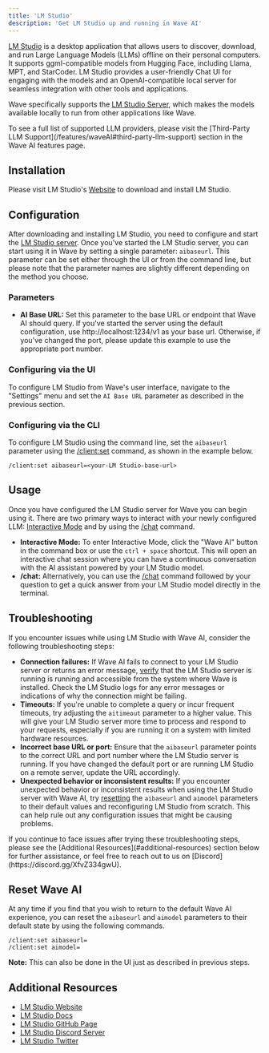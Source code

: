 ```yaml
---
title: 'LM Studio'
description: 'Get LM Studio up and running in Wave AI'
---
```


[LM Studio](https://lmstudio.ai/) is a desktop application that allows users to discover, download, and run Large Language Models (LLMs) offline on their personal computers. It supports ggml-compatible models from Hugging Face, including Llama, MPT, and StarCoder. LM Studio provides a user-friendly Chat UI for engaging with the models and an OpenAI-compatible local server for seamless integration with other tools and applications.

Wave specifically supports the [LM Studio Server](https://lmstudio.ai/docs/local-server), which makes the models available locally to run from other applications like Wave.

<Tip>
To see a full list of supported LLM providers, please visit the [Third-Party LLM Support](/features/waveAI#third-party-llm-support) section in the Wave AI features page.
</Tip>

## Installation
Please visit LM Studio's [Website](https://lmstudio.ai/) to download and install LM Studio.

## Configuration
After downloading and installing LM Studio, you need to configure and start the [LM Studio server](https://lmstudio.ai/docs/local-server#using-the-local-server). Once you've started the LM Studio server, you can start using it in Wave by setting a single parameter: `aibaseurl`. This parameter can be set either through the UI or from the command line, but please note that the parameter names are slightly different depending on the method you choose.

### **Parameters**

- **AI Base URL:** Set this parameter to the base URL or endpoint that Wave AI should query. If you've started the server using the default configuration, use http://localhost:1234/v1 as your base url. Otherwise, if you've changed the port, please update this example to use the appropriate port number.

### Configuring via the UI
To configure LM Studio from Wave's user interface, navigate to the "Settings" menu and set the `AI Base URL` parameter as described in the previous section.

### Configuring via the CLI
To configure LM Studio using the command line, set the `aibaseurl` parameter using the [/client:set](/reference/slashcommands#client-set) command, as shown in the example below.

```
/client:set aibaseurl=<your-LM Studio-base-url>
```

## Usage
Once you have configured the LM Studio server for Wave you can begin using it. There are two primary ways to interact with your newly configured LLM: [Interactive Mode](/features/waveAI#interactive) and by using the [/chat](/features/waveAI#chat-command) command.

- **Interactive Mode:** To enter Interactive Mode, click the "Wave AI" button in the command box or use the `ctrl + space` shortcut. This will open an interactive chat session where you can have a continuous conversation with the AI assistant powered by your LM Studio model.
- **/chat:** Alternatively, you can use the [/chat](/features/waveAI#chat-command) command followed by your question to get a quick answer from your LM Studio model directly in the terminal.

## Troubleshooting
If you encounter issues while using LM Studio with Wave AI, consider the following troubleshooting steps:

- **Connection failures:** If Wave AI fails to connect to your LM Studio server or returns an error message, [verify](https://lmstudio.ai/docs/local-server#make-an-inferencing-request-using-openais-chat-completions-format) that the LM Studio server is running is running and accessible from the system where Wave is installed. Check the LM Studio logs for any error messages or indications of why the connection might be failing.
- **Timeouts:** If you're unable to complete a query or incur frequent timeouts, try adjusting the `aitimeout` parameter to a higher value. This will give your LM Studio server more time to process and respond to your requests, especially if you are running it on a system with limited hardware resources.
- **Incorrect base URL or port:** Ensure that the `aibaseurl` parameter points to the correct URL and port number where the LM Studio server is running. If you have changed the default port or are running LM Studio on a remote server, update the URL accordingly.
- **Unexpected behavior or inconsistent results:** If you encounter unexpected behavior or inconsistent results when using the LM Studio server with Wave AI, try [resetting](#reset-wave-ai) the `aibaseurl` and `aimodel` parameters to their default values and reconfiguring LM Studio from scratch. This can help rule out any configuration issues that might be causing problems.

<Tip>
If you continue to face issues after trying these troubleshooting steps, please see the [Additional Resources](#additional-resources) section below for further assistance, or feel free to reach out to us on [Discord](https://discord.gg/XfvZ334gwU).
</Tip>

## Reset Wave AI
At any time if you find that you wish to return to the default Wave AI experience, you can reset the `aibaseurl` and `aimodel` parameters to their default state by using the following commands.

```
/client:set aibaseurl=
/client:set aimodel=
```
**Note:** This can also be done in the UI just as described in previous steps.

## Additional Resources
* [LM Studio Website](https://lmstudio.ai/)
* [LM Studio Docs](https://lmstudio.ai/docs/welcome)
* [LM Studio GitHub Page](https://github.com/lmstudio-ai)
* [LM Studio Discord Server](https://discord.com/invite/aPQfnNkxGC)
* [LM Studio Twitter](https://twitter.com/lmstudioai)